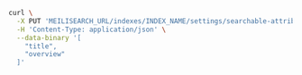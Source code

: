 <CodeGroup>

```bash cURL
curl \
  -X PUT 'MEILISEARCH_URL/indexes/INDEX_NAME/settings/searchable-attributes' \
  -H 'Content-Type: application/json' \
  --data-binary '[
    "title",
    "overview"
  ]'
```
</CodeGroup>